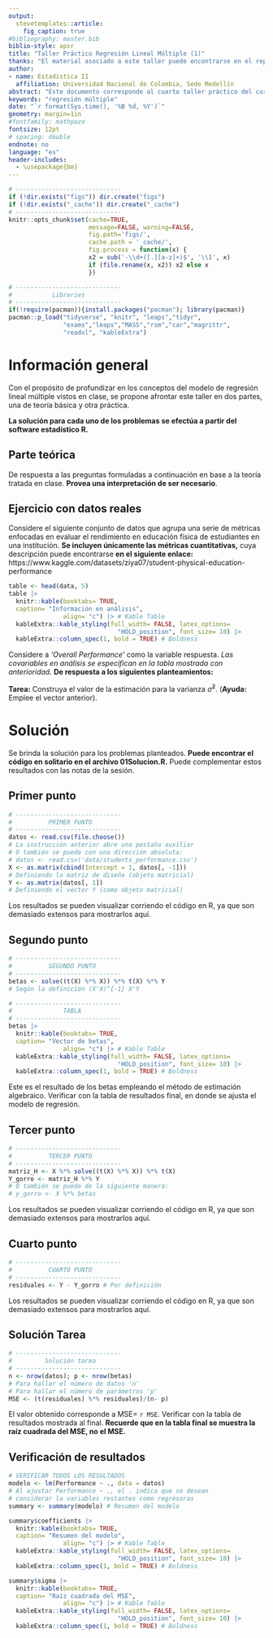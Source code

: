 ```yaml
---
output: 
  stevetemplates::article:
    fig_caption: true
#bibliography: master.bib
biblio-style: apsr
title: "Taller Práctico Regresión Lineal Múltiple (1)"
thanks: "El material asociado a este taller puede encontrarse en el repositorio del curso, **(https://github.com/Itsssach/Estadistica-II)**"
author:
- name: Estadística II
  affiliation: Universidad Nacional de Colombia, Sede Medellín
abstract: "Este documento corresponde al cuarto taller práctico del curso de **Estadística II** para la *Universidad Nacional de Colombia*, Sede Medellín, en el periodo 2024 - 2. Se brinda una introducción al análisis de regresión. El enfoque de este taller está la comprensión del modelo de regresión lineal múltiple a nivel matricial. **Monitor:** *Santiago Carmona Hincapié.*"
keywords: "regresión múltiple"
date: "`r format(Sys.time(), '%B %d, %Y')`"
geometry: margin=1in
#fontfamily: mathpazo
fontsize: 12pt
# spacing: double
endnote: no
language: "es"
header-includes:
  - \usepackage{bm}
---
```


```r
# -----------------------------
if (!dir.exists("figs")) dir.create("figs")
if (!dir.exists("_cache")) dir.create("_cache")
# -----------------------------
knitr::opts_chunk$set(cache=TRUE,
                      message=FALSE, warning=FALSE,
                      fig.path='figs/',
                      cache.path = '_cache/',
                      fig.process = function(x) {
                      x2 = sub('-\\d+([.][a-z]+)$', '\\1', x)
                      if (file.rename(x, x2)) x2 else x
                      })
```

```r
# -----------------------------
#           Libraries
# -----------------------------
if(!require(pacman)){install.packages("pacman"); library(pacman)}
pacman::p_load("tidyverse", "knitr", "leaps","tidyr",
               "exams","leaps","MASS","rsm","car","magrittr",
               "readxl", "kableExtra")
```

# Información general

Con el propósito de profundizar en los conceptos del modelo de regresión lineal múltiple vistos en clase, se propone afrontar este taller en dos partes, una de teoría básica y otra práctica.

**La solución para cada uno de los problemas se efectúa a partir del software estadístico R.**

## Parte teórica

De respuesta a las preguntas formuladas a continuación en base a la teoría tratada en clase. **Provea una interpretación de ser necesario**.

\begin{enumerate}
  \item Considere el siguiente modelo de regresión lineal múltiple con $k$ variables regresoras, $p = (k+1)$ parámetros asociados $Y_{i} = \beta_{0} + \beta_{1}X_{i1}+ \beta_{2}X_{i2} + ... + \beta_{k}X_{ik} + \varepsilon_{i}, \varepsilon_{i} \overset{iid}{\sim} N(0, \sigma^{2})$. 
  \begin{itemize}
    \item (a) Escriba el modelo de forma matricial junto con sus supuestos. \textbf{Especifique las dimensiones de cada componente}.
    \item (b) Demuestre que el estimador $\bm{\hat{\beta}}$ que se obtiene a través del método de mínimos cuadrados es un estimador insesgado para $\bm{\beta}$. Analice $\bm{\hat{\beta}}$.  
  \end{itemize}
  \item Determine el valor de verdad de las siguientes afirmaciones.
  \begin{itemize}
    \item (a) Bajo los supuestos del modelo de regresión lineal múltiple, $\varepsilon_{i} \overset{iid}{\sim} N(0, \sigma^{2})$, el estimador para los parámetros $\bm{\hat{\beta}}$ es el mismo que el de máxima verosimilitud, así como para la varianza $\hat{\sigma}^{2}$. 
    \item (b) Se requiere que la matriz $\mathbf{(X^{t}X)}$ sea singular.
    \item (c) La matriz de varianzas- covarianzas siempre es simétrica respecto a su diagonal principal, además, siempre tiene unos en su diagonal principal.
    \item (d) La matriz $\mathbf{H}$ es simétrica e idempotente, al igual que $\mathbf{(I_{n} - H)}$.
  \end{itemize}
\end{enumerate}

## Ejercicio con datos reales

Considere el siguiente conjunto de datos que agrupa una serie de métricas enfocadas en evaluar el rendimiento en educación física de estudiantes en una institución. **Se incluyen únicamente las métricas cuantitativas,** cuya descripción puede encontrarse **en el siguiente enlace:** https://www.kaggle.com/datasets/ziya07/student-physical-education-performance

```r
table <- head(data, 5)
table |> 
  knitr::kable(booktabs= TRUE, 
  caption= "Información en análisis", 
               align= "c") |> # Kable Table
  kableExtra::kable_styling(full_width= FALSE, latex_options= 
                              "HOLD_position", font_size= 10) |> 
  kableExtra::column_spec(1, bold = TRUE) # Boldness
```

Considere a *'Overall Performance'* como la variable respuesta. *Las covariables en análisis se especifican en la tabla mostrada con anterioridad.* **De respuesta a los siguientes planteamientos:**

\begin{enumerate}
\item Determine cuál es la matriz de diseño ($\mathbf{X}$) para este problema en específico. 
\item Calcule el vector de parámetros estimados $\bm{\hat{\beta}}$.
\item Calcule la estimación de la respuesta media $\bm{\hat{y}}$.
\item Calcule el vector de los errores estimados $\bm{\hat{\varepsilon}}$.
\end{enumerate}

**Tarea:** Construya el valor de la estimación para la varianza $\hat{\sigma}^{2}$. (**Ayuda:** Emplee el vector anterior). 

# Solución

Se brinda la solución para los problemas planteados. **Puede encontrar el código en solitario en el archivo 01Solucion.R.** Puede complementar estos resultados con las notas de la sesión.

## Primer punto

```r
# -----------------------------
#          PRIMER PUNTO
# -----------------------------
datos <- read.csv(file.choose())
# La instrucción anterior abre una pestaña auxiliar
# O también se puede con una dirección absoluta:
# datos <- read.csv('data/students_performance.csv')
X <- as.matrix(cbind(Intercept = 1, datos[, -1]))
# Definiendo la matriz de diseño (objeto matricial)
Y <- as.matrix(datos[, 1]) 
# Definiendo el vector Y (como objeto matricial)
```

Los resultados se pueden visualizar corriendo el código en R, ya que son demasiado extensos para mostrarlos aquí.

## Segundo punto

```r
# -----------------------------
#          SEGUNDO PUNTO
# -----------------------------
betas <- solve((t(X) %*% X)) %*% t(X) %*% Y
# Según la definición (X'X)^{-1} X'Y
```

```r
# -----------------------------
#              TABLA
# -----------------------------
betas |> 
  knitr::kable(booktabs= TRUE, 
  caption= "Vector de betas", 
               align= "c") |> # Kable Table
  kableExtra::kable_styling(full_width= FALSE, latex_options= 
                              "HOLD_position", font_size= 10) |> 
  kableExtra::column_spec(1, bold = TRUE) # Boldness
```

Este es el resultado de los betas empleando el método de estimación algebraico. Verificar con la tabla de resultados final, en donde se ajusta el modelo de regresión.

## Tercer punto

```r
# -----------------------------
#          TERCER PUNTO
# -----------------------------
matriz_H <- X %*% solve((t(X) %*% X)) %*% t(X)
Y_gorro <- matriz_H %*% Y
# O también se puede de la siguiente manera:
# y_gorro <- X %*% betas
```

Los resultados se pueden visualizar corriendo el código en R, ya que son demasiado extensos para mostrarlos aquí.

## Cuarto punto

```r
# -----------------------------
#          CUARTO PUNTO
# -----------------------------
residuales <- Y - Y_gorro # Por definición
```

Los resultados se pueden visualizar corriendo el código en R, ya que son demasiado extensos para mostrarlos aquí.

## Solución Tarea

```r
# -----------------------------
#         Solución tarea
# -----------------------------
n <- nrow(datos); p <- nrow(betas)
# Para hallar el número de datos 'n'
# Para hallar el número de parámetros 'p'
MSE <- (t(residuales) %*% residuales)/(n- p)
```

El valor obtenido corresponde a $\text{MSE}=$ `r MSE`. Verificar con la tabla de resultados mostrada al final. **Recuerde que en la tabla final se muestra la raíz cuadrada del MSE, no el MSE.**

## Verificación de resultados

```r
# VERIFICAR TODOS LOS RESULTADOS
modelo <- lm(Performance ~ ., data = datos)
# Al ajustar Performance ~ ., el . indica que se desean
# considerar la variables restantes como regresoras
summary <- summary(modelo) # Resumen del modelo
```

```r
summary$coefficients |> 
  knitr::kable(booktabs= TRUE, 
  caption= "Resumen del modelo", 
               align= "c") |> # Kable Table
  kableExtra::kable_styling(full_width= FALSE, latex_options= 
                              "HOLD_position", font_size= 10) |> 
  kableExtra::column_spec(1, bold = TRUE) # Boldness
```

```r
summary$sigma |> 
  knitr::kable(booktabs= TRUE, 
  caption= "Raíz cuadrada del MSE", 
               align= "c") |> # Kable Table
  kableExtra::kable_styling(full_width= FALSE, latex_options= 
                              "HOLD_position", font_size= 10) |> 
  kableExtra::column_spec(1, bold = TRUE) # Boldness
```


```{=html}
<!--
# References
\setlength{\parindent}{-0.2in}
\setlength{\leftskip}{0.2in}
\setlength{\parskip}{8pt}
\vspace*{-0.2in}
\noindent
-->
```

